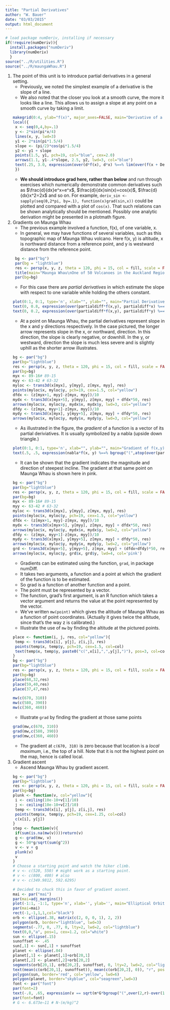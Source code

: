 ```yaml
---
title: "Partial Derivatives"
author: "W. Bauer"
date: "03/03/2015"
output: html_document
---
```


```r
# load package numDeriv, installing if necessary
if(!require(numDeriv)){
  install.packages("numDeriv")
  library(numDeriv)
  }
source("../R/utilities.R")
source("../R/maungaWhau.R")
```

1. The point of this unit is to introduce partial derivatives in a general setting.
    + Previously, we noted the simplest example of a derivative is the slope of a line.
    + We also noted that the closer you look at a smooth curve, the more it looks like a line. This allows us to assign a slope at any point on a smooth curve by taking a limit.
    ```r
makegrid(0:4, ylab="f(x)", major_axes=FALSE, main="Derivative of a function of 1 variable", cex.lab=2)
local({
  x <- seq(0,4,by=.1)
  y <- 2*sin(pi*x/4)
  lines(x, y, lwd=3)
  y1 <- 2*sin(pi*1.5/4)
  slope <- (pi/2)*cos(pi*1.5/4)
  y2 <- y1 + slope
  points(1.5, y1, pch=19, col="blue", cex=2.0)
  arrows(1.1, y1-.4*slope, 2.5, y2, lwd=3, col="blue")
  text(.25, 3.0, expression(over(d*f(x), d*x) %==% lim(over(f(x + Delta*x) - f(x), Delta*x), Delta*x %->% 0)), pos=4)
  })
```
    + **We should introduce grad here, rather than below** and run through exercises which numerically demonstrate common derivatives such as $\frac{d}{dx}e^x=e^x$, $\frac{d}{dx}sin(x)=cos(x)$, $\frac{d}{dx}x^2=2x$ and so on. For example, `deriv_sin <- sapply(seq(0,2*pi, by=.1), function(x)grad(sin,x))` could be plotted and compared with a plot of `cos(x)`. That such relations can be shown analytically should be mentioned. Possibly one analytic derivation might be presented in a plotmath figure.

2. Gradients on Maunga Whau
    + The previous example involved a function, f(x), of one variable, x.
    + In general, we may have functions of several variables, such as this topographic map of Maunga Whau volcano. Here f(x, y) is altitude, x is northward distance from a reference point, and y is westward distance from the reference point.
    ```r
  bg <- par("bg")
  par(bg = "lightblue")
  res <- persp(x, y, z, theta = 120, phi = 15, col = fill, scale = FALSE, xlab="x (South to North)", ylab="y (East to West)", zlab = "f(x, y)")
  title(main="Maunga Whau\nOne of 50 Volcanoes in the Auckland Region.", font.main = 4)
  par(bg=bg)
```
    + For this case there are *partial derivatives* in which estimate the slope with respect to one variable while holding the others constant.
    ```r
plot(0:1, 0:1, type='n', xlab="", ylab="", main="Partial Derivatives", xaxt='n', yaxt='n', bty='n')
text(0, 0.8, expression(over(partialdiff*f(x,y), partialdiff*x) %==% lim(over(f(x + Delta*x, y) - f(x, y), Delta*x), Delta*x %->% 0)), pos=4, cex=1.5)
text(0, 0.2, expression(over(partialdiff*f(x,y), partialdiff*y) %==% lim(over(f(x, y + Delta*y) - f(x, y), Delta*y), Delta*y %->% 0)), pos=4, cex=1.5)
```
    + At a point on Maunga Whau, the partial derivatives represent slope in the x and y directions respectively. In the case pictured, the longer arrow represents slope in the x, or northward, direction. In this direction, the slope is clearly negative, or downhill. In the y, or westward, direction the slope is much less severe and is slightly uphill as the shorter arrow illustrates.  
    ```r
bg <- par("bg")
par(bg="lightblue")
res <- persp(x, y, z, theta = 120, phi = 15, col = fill, scale = FALSE, box=FALSE, main="Partial Derivatives")
par(bg=bg)
myx <- 89-16# 89-15
myy <- 63-42 # 63-32
myloc <- trans3d(x[myx], y[myy], z[myx, myy], res)
points(myloc$x, myloc$y, pch=19, cex=1.5, col="yellow")
dfdx <- (z[myx+1, myy]-z[myx, myy])/10
mydx <- trans3d(x[myx+5], y[myy], z[myx, myy] + dfdx*50, res)
arrows(myloc$x, myloc$y, mydx$x, mydx$y, lwd=3, col="yellow")
dfdy <- (z[myx, myy+1]-z[myx, myy])/10
mydy <- trans3d(x[myx], y[myy+5], z[myx, myy] + dfdy*50, res)
arrows(myloc$x, myloc$y, mydy$x, mydy$y, lwd=3, col="yellow")
```
    + As illustrated in the figure, the *gradient* of a function is a vector of its partial deriviatives. It is usually symbolized by a nabla (upside down triangle.)
    ```r
plot(0:1, 0:1, type='n', xlab="", ylab="", main="Gradient of f(x,y)", xaxt='n', yaxt='n', bty='n')
text(.5, .5, expression(nabla*f(x, y) %==% bgroup("(",atop(over(partialdiff*f(x,y), partialdiff*x), over(partialdiff*f(x,y), partialdiff*y)),")")), cex=2)
```
    + It can be shown that the gradient indicates the magnitude and direction of steepest incline. The gradient at that same point on Maunga Whau is shown here in pink.
    ```r
bg <- par("bg")
par(bg="lightblue")
res <- persp(x, y, z, theta = 120, phi = 15, col = fill, scale = FALSE, box=FALSE, main="Gradient at a Point on Maunga Whau")
par(bg=bg)
myx <- 89-16# 89-15
myy <- 63-42 # 63-32
myloc <- trans3d(x[myx], y[myy], z[myx, myy], res)
points(myloc$x, myloc$y, pch=19, cex=1.5, col="yellow")
dfdx <- (z[myx+1, myy]-z[myx, myy])/10
mydx <- trans3d(x[myx+5], y[myy], z[myx, myy] + dfdx*50, res)
arrows(myloc$x, myloc$y, mydx$x, mydx$y, lwd=2, col="yellow")
dfdy <- (z[myx, myy+1]-z[myx, myy])/10
mydy <- trans3d(x[myx], y[myy+5], z[myx, myy] + dfdy*50, res)
arrows(myloc$x, myloc$y, mydy$x, mydy$y, lwd=2, col="yellow")
grd <- trans3d(x[myx+5], y[myy+5], z[myx, myy] + (dfdx+dfdy)*50, res)
arrows(myloc$x, myloc$y, grd$x, grd$y, lwd=4, col='pink')
```
    + Gradients can be estimated using the function, `grad`, in package numDiff.
    + It takes two arguments, a function and a point at which the gradient of the function is to be estimated.
    + So grad is a function of another function and a point.
    + The point must be represented by a vector.
    + The function, grad's first argument, is an R function which takes a vector argument and returns the value at the point represented by the vector.
    + We've written `mw(point)` which gives the altitude of Maunga Whau as a function of point coordinates. (Actually it gives twice the altitude, since that's the way z is calibrated.)
    + Illustrate the use of `mw` by finding the altitude at the pictured points.
    ```r
place <- function(i, j, res, col="yellow"){
  temp <- trans3d(x[i], y[j], z[i,j], res)
  points(temp$x, temp$y, pch=19, cex=1.5, col=col)
  text(temp$x, temp$y, paste0("c(",x[i],",",y[j],")"), pos=3, col=col, lwd=2)
}
bg <- par("bg")
par(bg="lightblue")
res <- persp(x, y, z, theta = 120, phi = 15, col = fill, scale = FALSE, box=FALSE, main="Points and Gradients on Maunga Whau")
par(bg=bg)
place(68,32,res)
place(59,40,res)
place(37,47,res)
```
    
    ```r
mw(c(670, 310))
mw(c(580, 390))
mw(c(360, 460))
```
    + Illustrate `grad` by finding the gradient at those same points
    ```r
grad(mw,c(670, 310))
grad(mw,c(580, 390))
grad(mw,c(360, 460))
```
    + The gradient at `c(670, 310)` is zero because that location is a *local maximum*, i.e., the top of a hill. Note that it is not the highest point on the map, hence is called local.

3. Gradient ascent
    + Ascend Maunga Whau by gradient ascent.
    ```r
bg <- par("bg")
par(bg="lightblue")
res <- persp(x, y, z, theta = 120, phi = 15, col = fill, scale = FALSE, box=FALSE, main="Climbing Maunga Whau")
par(bg=bg)
plunk <- function(v, col="yellow"){
  i <- ceiling(10e-10+v[1]/10)
  j <- ceiling(10e-10+v[2]/10)
  temp <- trans3d(x[i], y[j], z[i,j], res)
  points(temp$x, temp$y, pch=19, cex=1.25, col=col)
  c(x[i], y[j])
}
step <- function(v){
  if(sum(is.na(mw(v))))return(v)
  g <- grad(mw, v)
  g <- 50*g/sqrt(sum(g^2))
  v <- v + g
  plunk(v)
  v
}
# Choose a starting point and watch the hiker climb.
# v <- c(520, 550) # might work as a starting point.
# v <- c(800, 400) # also
# v <- c(349.9812, 592.6295)
```


    ```r
# Decided to chuck this in favor of gradient ascent.
mai <- par("mai")
par(mai=adj_margins())
plot(-1:1, -1:1, type='n', xlab='', ylab='', main="Elliptical Orbit", xaxt='n', yaxt='n', bty='n')
par(mai=mai)
rect(-1,-1,1,1,col="black")
orb <- ellipse(.38, matrix(c(2, 0, 0, 1), 2, 2))
polygon(orb, border="lightblue", lwd=3)
segments(-.77, 0, .77, 0, lty=2, lwd=2, col="lightblue")
text(0,0,"a", pos=1, cex=1.2, col="white")
sun <- ellipse(.15)
sunoffset <- .45
sun[,1] <- sun[,1] + sunoffset
planet <- ellipse(.04)
planet[,1] <- planet[,1]+orb[20,1]
planet[,2] <- planet[,2]+orb[20,2]
segments(orb[20,1], orb[20,2], sunoffset, 0, lty=2, lwd=2, col="lightblue")
text(mean(c(orb[20,1], sunoffset)), mean(c(orb[20,2], 0)), "r", pos=3, cex=1.2, col="white")
polygon(sun, border='red', col='yellow', lwd=6)
polygon(planet, border="skyblue", col="seagreen",lwd=3)
font <- par("font")
par(font=2)
text(-.8, .65, expression(v == sqrt(m*G*bgroup("(",over(2,r)-over(1,a),")"))), col="white", pos=4, cex=1.2)
par(font=font)
# G <- 6.673e−11 # N·(m/kg)^2 
```